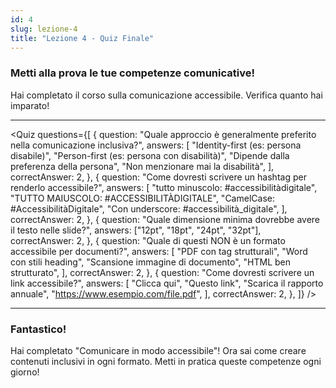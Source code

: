 ```yaml
---
id: 4
slug: lezione-4
title: "Lezione 4 - Quiz Finale"
---
```


### Metti alla prova le tue competenze comunicative!

Hai completato il corso sulla comunicazione accessibile. Verifica quanto hai imparato!

---

<Quiz
  questions={[
    {
      question:
        "Quale approccio è generalmente preferito nella comunicazione inclusiva?",
      answers: [
        "Identity-first (es: persona disabile)",
        "Person-first (es: persona con disabilità)",
        "Dipende dalla preferenza della persona",
        "Non menzionare mai la disabilità",
      ],
      correctAnswer: 2,
    },
    {
      question: "Come dovresti scrivere un hashtag per renderlo accessibile?",
      answers: [
        "tutto minuscolo: #accessibilitàdigitale",
        "TUTTO MAIUSCOLO: #ACCESSIBILITÀDIGITALE",
        "CamelCase: #AccessibilitàDigitale",
        "Con underscore: #accessibilità_digitale",
      ],
      correctAnswer: 2,
    },
    {
      question: "Quale dimensione minima dovrebbe avere il testo nelle slide?",
      answers: ["12pt", "18pt", "24pt", "32pt"],
      correctAnswer: 2,
    },
    {
      question: "Quale di questi NON è un formato accessibile per documenti?",
      answers: [
        "PDF con tag strutturali",
        "Word con stili heading",
        "Scansione immagine di documento",
        "HTML ben strutturato",
      ],
      correctAnswer: 2,
    },
    {
      question: "Come dovresti scrivere un link accessibile?",
      answers: [
        "Clicca qui",
        "Questo link",
        "Scarica il rapporto annuale",
        "https://www.esempio.com/file.pdf",
      ],
      correctAnswer: 2,
    },
  ]}
/>

---

### Fantastico!

Hai completato "Comunicare in modo accessibile"! Ora sai come creare contenuti inclusivi in ogni formato. Metti in pratica queste competenze ogni giorno!
